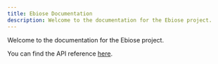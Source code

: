 ```yaml
---
title: Ebiose Documentation
description: Welcome to the documentation for the Ebiose project.
---
```


Welcome to the documentation for the Ebiose project.

You can find the API reference [here](/reference/overview).

